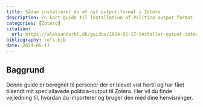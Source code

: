 ```yaml
---
title: Sådan installerer du et nyt output-format i Zotero
description: En kort guide til installation af Politica output format
categories: [Zotero]
citation:
  url: https://aleksanderbl.dk/guides/2024-05-17-installer-output-zotero
bibliography: refs.bib
date: 2024-05-17
---
```


## Baggrund

Denne guide er beregnet til personer der er blevet vist hertil og har fået tilsendt mit speciallavede politica-output til Zotero.
Her vil du finde vejledning til, hvordan du importerer og bruger den med dine henvisninger.